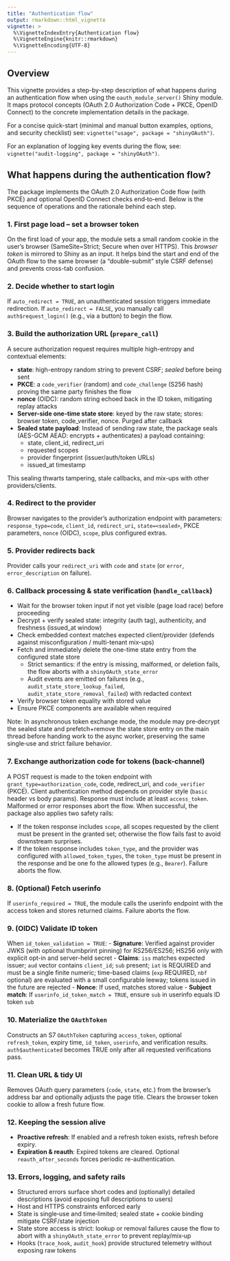 ```yaml
---
title: "Authentication flow"
output: rmarkdown::html_vignette
vignette: >
  %\VignetteIndexEntry{Authentication flow}
  %\VignetteEngine{knitr::rmarkdown}
  %\VignetteEncoding{UTF-8}
---
```


## Overview

This vignette provides a step-by-step description of what happens during an authentication flow
when using the `oauth_module_server()` Shiny module. It maps protocol concepts (OAuth 2.0 Authorization Code + PKCE,
OpenID Connect) to the concrete implementation details in the package.

For a concise quick-start (minimal and manual button examples, options, and security checklist) see:
`vignette("usage", package = "shinyOAuth")`.

For an explanation of logging key events during the flow, see:
`vignette("audit-logging", package = "shinyOAuth")`.

## What happens during the authentication flow?

The package implements the OAuth 2.0 Authorization Code flow (with PKCE) and optional OpenID Connect checks end‑to‑end.
Below is the sequence of operations and the rationale behind each step.

### 1. First page load – set a browser token
On the first load of your app, the module sets a small random cookie in the user's browser (SameSite=Strict; Secure when over HTTPS).
This *browser token* is mirrored to Shiny as an input. It helps bind the start and end of the OAuth flow to the same browser
(a "double-submit" style CSRF defense) and prevents cross-tab confusion.

### 2. Decide whether to start login
If `auto_redirect = TRUE`, an unauthenticated session triggers immediate redirection.
If `auto_redirect = FALSE`, you manually call `auth$request_login()` (e.g., via a button) to begin the flow.

### 3. Build the authorization URL (`prepare_call`)
A secure authorization request requires multiple high-entropy and contextual elements:

- **state**: high-entropy random string to prevent CSRF; *sealed* before being sent
- **PKCE**: a `code_verifier` (random) and `code_challenge` (S256 hash) proving the same party finishes the flow
- **nonce** (OIDC): random string echoed back in the ID token, mitigating replay attacks
- **Server-side one-time state store**: keyed by the raw state; stores: browser token, code_verifier, nonce. Purged after callback
- **Sealed state payload**: Instead of sending raw state, the package seals (AES-GCM AEAD: encrypts + authenticates) a payload containing:
  - state, client_id, redirect_uri
  - requested scopes
  - provider fingerprint (issuer/auth/token URLs)
  - issued_at timestamp

This sealing thwarts tampering, stale callbacks, and mix-ups with other providers/clients.

### 4. Redirect to the provider
Browser navigates to the provider's authorization endpoint with parameters:
`response_type=code`, `client_id`, `redirect_uri`, `state=<sealed>`, PKCE parameters, `nonce` (OIDC), `scope`, plus configured extras.

### 5. Provider redirects back
Provider calls your `redirect_uri` with `code` and `state` (or `error`, `error_description` on failure).

### 6. Callback processing & state verification (`handle_callback`)
- Wait for the browser token input if not yet visible (page load race) before proceeding
- Decrypt + verify sealed state: integrity (auth tag), authenticity, and freshness (issued_at window)
- Check embedded context matches expected client/provider (defends against misconfiguration / multi-tenant mix-ups)
- Fetch and immediately delete the one-time state entry from the configured state store
  - Strict semantics: if the entry is missing, malformed, or deletion fails, the flow aborts with a `shinyOAuth_state_error`
  - Audit events are emitted on failures (e.g., `audit_state_store_lookup_failed`, `audit_state_store_removal_failed`) with redacted context
- Verify browser token equality with stored value
- Ensure PKCE components are available when required

Note: In asynchronous token exchange mode, the module may pre‑decrypt the sealed state and prefetch+remove the state store entry on the main thread before handing work to the async worker, preserving the same single‑use and strict failure behavior.

### 7. Exchange authorization code for tokens (back-channel)
A POST request is made to the token endpoint with `grant_type=authorization_code`, code, redirect_uri, and `code_verifier` (PKCE).
Client authentication method depends on provider style (`basic` header vs body params). Response must include at least `access_token`.
Malformed or error responses abort the flow. When successful, the package also applies two safety rails:

- If the token response includes `scope`, all scopes requested by the client must be present in the granted set; otherwise the flow fails fast to avoid downstream surprises.
- If the token response includes `token_type`, and the provider was configured with `allowed_token_types`, the
  `token_type` must be present in the response and be one fo the allowed types (e.g., `Bearer`). Failure aborts the flow.

### 8. (Optional) Fetch userinfo
If `userinfo_required = TRUE`, the module calls the userinfo endpoint with the access token and stores returned claims.
Failure aborts the flow.

### 9. (OIDC) Validate ID token
When `id_token_validation = TRUE`:
- **Signature**: Verified against provider JWKS (with optional thumbprint pinning) for RS256/ES256; HS256 only with explicit opt-in and server-held secret
- **Claims**: `iss` matches expected issuer; `aud` vector contains `client_id`; `sub` present; `iat` is REQUIRED and must be a single finite numeric; time-based claims (`exp` REQUIRED, `nbf` optional) are evaluated with a small configurable leeway; tokens issued in the future are rejected
- **Nonce**: If used, matches stored value
- **Subject match**: If `userinfo_id_token_match = TRUE`, ensure `sub` in userinfo equals ID token `sub`

### 10. Materialize the `OAuthToken`
Constructs an S7 `OAuthToken` capturing `access_token`, optional `refresh_token`, expiry time, `id_token`, `userinfo`, and verification results.
`auth$authenticated` becomes TRUE only after all requested verifications pass.

### 11. Clean URL & tidy UI
Removes OAuth query parameters (`code`, `state`, etc.) from the browser's address bar and optionally adjusts the page title.
Clears the browser token cookie to allow a fresh future flow.

### 12. Keeping the session alive
- **Proactive refresh**: If enabled and a refresh token exists, refresh before expiry.
- **Expiration & reauth**: Expired tokens are cleared. Optional `reauth_after_seconds` forces periodic re-authentication.

### 13. Errors, logging, and safety rails
- Structured errors surface short codes and (optionally) detailed descriptions (avoid exposing full descriptions to users)
- Host and HTTPS constraints enforced early
- State is single‑use and time‑limited; sealed state + cookie binding mitigate CSRF/state injection
- State store access is strict: lookup or removal failures cause the flow to abort with a `shinyOAuth_state_error` to prevent replay/mix‑up
- Hooks (`trace_hook`, `audit_hook`) provide structured telemetry without exposing raw tokens
